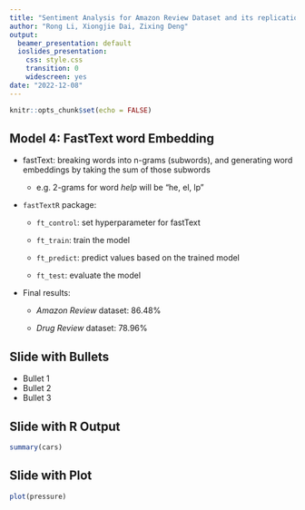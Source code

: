 ```yaml
---
title: "Sentiment Analysis for Amazon Review Dataset and its replications"
author: "Rong Li, Xiongjie Dai, Zixing Deng"
output: 
  beamer_presentation: default
  ioslides_presentation: 
    css: style.css
    transition: 0
    widescreen: yes
date: "2022-12-08"
---
```


```r
knitr::opts_chunk$set(echo = FALSE)
```

## Model 4: FastText word Embedding

- fastText: breaking words into n-grams (subwords), and generating word embeddings by taking the sum of those subwords

  - e.g. 2-grams for word *help* will be "he, el, lp"

- `fastTextR` package:

  - `ft_control`: set hyperparameter for fastText

  - `ft_train`: train the model

  - `ft_predict`: predict values based on the trained model
  
  - `ft_test`: evaluate the model

- Final results:

  - *Amazon Review* dataset: 86.48%
  
  - *Drug Review* dataset: 78.96%


## Slide with Bullets

-   Bullet 1
-   Bullet 2
-   Bullet 3

## Slide with R Output

```r
summary(cars)
```

## Slide with Plot

```r
plot(pressure)
```
